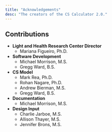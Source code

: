 ```yaml
---
title: "Acknowledgements"
desc: "The creators of the CS Calculator 2.0."
---
```


## Contributions

- **Light and Health Research Center Director**
  - Mariana Figueiro, Ph.D.
- **Software Development**
  - Michael Morrison, M.S.
  - Gregg Ward, B.S.
- **CS Model**
  - Mark Rea, Ph.D.
  - Rohan Nagare, Ph.D.
  - Andrew Bierman, M.S.
  - Gregg Ward, B.S.
- **Documentation** 
  - Michael Morrison, M.S.
- **Design Input**
  - Charlie Jarboe, M.S.
  - Allison Thayer, M.S.
  - Jennifer Brons, M.S.
